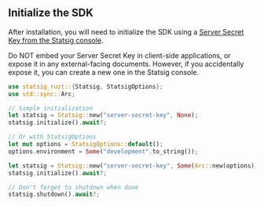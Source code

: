 ## Initialize the SDK

After installation, you will need to initialize the SDK using a [Server Secret Key from the Statsig console](https://console.statsig.com/api_keys).

<Warning>
Do NOT embed your Server Secret Key in client-side applications, or expose it in any external-facing documents. However, if you accidentally expose it, you can create a new one in the Statsig console.
</Warning>

```rust
use statsig_rust::{Statsig, StatsigOptions};
use std::sync::Arc;

// Simple initialization
let statsig = Statsig::new("server-secret-key", None);
statsig.initialize().await?;

// Or with StatsigOptions
let mut options = StatsigOptions::default();
options.environment = Some("development".to_string());

let statsig = Statsig::new("server-secret-key", Some(Arc::new(options)));
statsig.initialize().await?;

// Don't forget to shutdown when done
statsig.shutdown().await?;
```
